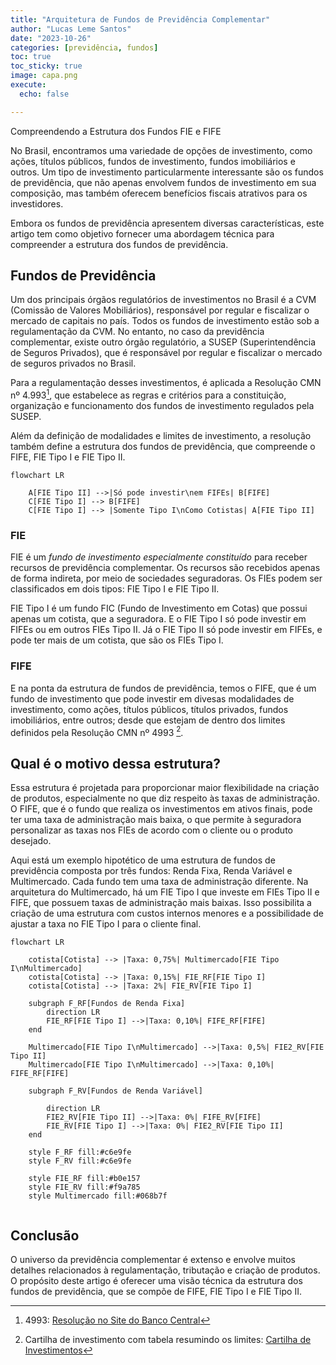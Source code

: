```yaml
---
title: "Arquitetura de Fundos de Previdência Complementar"
author: "Lucas Leme Santos"
date: "2023-10-26"
categories: [previdência, fundos]
toc: true
toc_sticky: true
image: capa.png
execute:
  echo: false

---
```


Compreendendo a Estrutura dos Fundos FIE e FIFE

No Brasil, encontramos uma variedade de opções de investimento, como ações, títulos públicos, fundos de investimento, fundos imobiliários e outros. Um tipo de investimento particularmente interessante são os fundos de previdência, que não apenas envolvem fundos de investimento em sua composição, mas também oferecem benefícios fiscais atrativos para os investidores.

Embora os fundos de previdência apresentem diversas características, este artigo tem como objetivo fornecer uma abordagem técnica para compreender a estrutura dos fundos de previdência.

## Fundos de Previdência


Um dos principais órgãos regulatórios de investimentos no Brasil é a CVM (Comissão de Valores Mobiliários), responsável por regular e fiscalizar o mercado de capitais no país. Todos os fundos de investimento estão sob a regulamentação da CVM. No entanto, no caso da previdência complementar, existe outro órgão regulatório, a SUSEP (Superintendência de Seguros Privados), que é responsável por regular e fiscalizar o mercado de seguros privados no Brasil.

Para a regulamentação desses investimentos, é aplicada a Resolução CMN nº 4.993[^1], que estabelece as regras e critérios para a constituição, organização e funcionamento dos fundos de investimento regulados pela SUSEP.

Além da definição de modalidades e limites de investimento, a resolução também define a estrutura dos fundos de previdência, que compreende o FIFE, FIE Tipo I e FIE Tipo II.

```mermaid
flowchart LR

    A[FIE Tipo II] -->|Só pode investir\nem FIFEs| B[FIFE] 
    C[FIE Tipo I] --> B[FIFE]
    C[FIE Tipo I] --> |Somente Tipo I\nComo Cotistas| A[FIE Tipo II]

```

### FIE

FIE é um *fundo de investimento especialmente constituído* para receber recursos de previdência complementar. Os recursos são recebidos apenas de forma indireta, por meio de sociedades seguradoras. Os FIEs podem ser classificados em dois tipos: FIE Tipo I e FIE Tipo II.

FIE Tipo I é um fundo FIC (Fundo de Investimento em Cotas) que possui apenas um cotista, que a seguradora. E o FIE Tipo I só pode investir em FIFEs ou em outros FIEs Tipo II.
Já o FIE Tipo II só pode investir em FIFEs, e pode ter mais de um cotista, que são os FIEs Tipo I.

### FIFE

E na ponta da estrutura de fundos de previdência, temos o FIFE, que é um fundo de investimento que pode investir em divesas modalidades de investimento, como ações, títulos públicos, títulos privados, fundos imobiliários, entre outros; desde que estejam de dentro dos limites definidos pela Resolução CMN nº 4993 [^2].

## Qual é o motivo dessa estrutura?

Essa estrutura é projetada para proporcionar maior flexibilidade na criação de produtos, especialmente no que diz respeito às taxas de administração. O FIFE, que é o fundo que realiza os investimentos em ativos finais, pode ter uma taxa de administração mais baixa, o que permite à seguradora personalizar as taxas nos FIEs de acordo com o cliente ou o produto desejado.

Aqui está um exemplo hipotético de uma estrutura de fundos de previdência composta por três fundos: Renda Fixa, Renda Variável e Multimercado. Cada fundo tem uma taxa de administração diferente. Na arquitetura do Multimercado, há um FIE Tipo I que investe em FIEs Tipo II e FIFE, que possuem taxas de administração mais baixas. Isso possibilita a criação de uma estrutura com custos internos menores e a possibilidade de ajustar a taxa no FIE Tipo I para o cliente final.

```mermaid
flowchart LR

    cotista[Cotista] --> |Taxa: 0,75%| Multimercado[FIE Tipo I\nMultimercado]
    cotista[Cotista] --> |Taxa: 0,15%| FIE_RF[FIE Tipo I]
    cotista[Cotista] --> |Taxa: 2%| FIE_RV[FIE Tipo I]

    subgraph F_RF[Fundos de Renda Fixa]
        direction LR
        FIE_RF[FIE Tipo I] -->|Taxa: 0,10%| FIFE_RF[FIFE]
    end

    Multimercado[FIE Tipo I\nMultimercado] -->|Taxa: 0,5%| FIE2_RV[FIE Tipo II]
    Multimercado[FIE Tipo I\nMultimercado] -->|Taxa: 0,10%| FIFE_RF[FIFE]

    subgraph F_RV[Fundos de Renda Variável]
        
        direction LR
        FIE2_RV[FIE Tipo II] -->|Taxa: 0%| FIFE_RV[FIFE] 
        FIE_RV[FIE Tipo I] -->|Taxa: 0%| FIE2_RV[FIE Tipo II]
    end

    style F_RF fill:#c6e9fe
    style F_RV fill:#c6e9fe

    style FIE_RF fill:#b0e157
    style FIE_RV fill:#f9a785
    style Multimercado fill:#068b7f


```

## Conclusão

O universo da previdência complementar é extenso e envolve muitos detalhes relacionados à regulamentação, tributação e criação de produtos. O propósito deste artigo é oferecer uma visão técnica da estrutura dos fundos de previdência, que se compõe de FIFE, FIE Tipo I e FIE Tipo II.

[^1]: 4993: [Resolução no  Site do Banco Central](https://www.bcb.gov.br/estabilidadefinanceira/exibenormativo?tipo=Resolu%C3%A7%C3%A3o%20CMN&numero=4993)

[^2]: Cartilha de investimento com tabela resumindo os limites: [Cartilha de Investimentos](http://www.susep.gov.br/setores-susep/cgsoa/comat/Cartilha%20de%20Investimentos_v11_Fevereiro-2020.pdf)
